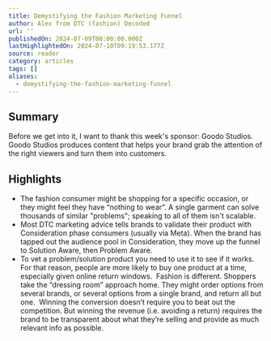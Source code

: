 ```yaml
---
title: Demystifying the Fashion Marketing Funnel
author: Alex from DTC (fashion) Decoded
url: ''
publishedOn: 2024-07-09T00:00:00.000Z
lastHighlightedOn: 2024-07-10T09:19:53.177Z
source: reader
category: articles
tags: []
aliases:
  - demystifying-the-fashion-marketing-funnel
---
```

## Summary

Before we get into it, I want to thank this week's sponsor: Goodo Studios. Goodo Studios produces content that helps your brand grab the attention of the right viewers and turn them into customers.

## Highlights
- The fashion consumer might be shopping for a specific occasion, or they might feel they have “nothing to wear”. A single garment can solve thousands of similar "problems"; speaking to all of them isn't scalable.
- Most DTC marketing advice tells brands to validate their product with Consideration phase consumers (usually via Meta). When the brand has tapped out the audience pool in Consideration, they move up the funnel to Solution Aware, then Problem Aware.
- To vet a problem/solution product you need to use it to see if it works. For that reason, people are more likely to buy one product at a time, especially given online return windows.
  ​
  Fashion is different. Shoppers take the “dressing room” approach home. They might order options from several brands, or several options from a single brand, and return all but one.
  ​
  Winning the conversion doesn’t require you to beat out the competition. But winning the revenue (i.e. avoiding a return) requires the brand to be transparent about what they’re selling and provide as much relevant info as possible.
